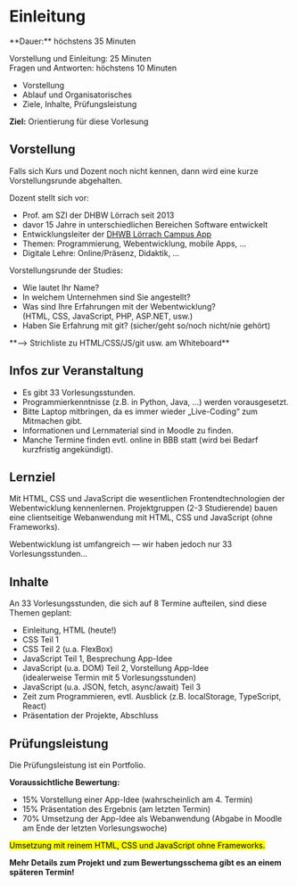 
# Einleitung

<Callout>
  **Dauer:** höchstens 35 Minuten

  Vorstellung und Einleitung: 25 Minuten \
  Fragen und Antworten: höchstens 10 Minuten

  - Vorstellung
  - Ablauf und Organisatorisches
  - Ziele, Inhalte, Prüfungsleistung

  **Ziel:** Orientierung für diese Vorlesung
</Callout>


## Vorstellung

Falls sich Kurs und Dozent noch nicht kennen, dann wird
eine kurze Vorstellungsrunde abgehalten.

Dozent stellt sich vor: 

- Prof. am SZI der DHBW Lörrach seit 2013
- davor 15 Jahre in unterschiedlichen Bereichen Software entwickelt
- Entwicklungsleiter der [DHWB Lörrach Campus App](https://dhbw-loerrach.de/campus-app)
- Themen: Programmierung, Webentwicklung, mobile Apps, …
- Digitale Lehre: Online/Präsenz, Didaktik, …

Vorstellungsrunde der Studies:

- Wie lautet Ihr Name?
- In welchem Unternehmen sind Sie angestellt?
- Was sind Ihre Erfahrungen mit der Webentwicklung?  <br/> (HTML, CSS, JavaScript, PHP, ASP.NET, usw.)
- Haben Sie Erfahrung mit git? (sicher/geht so/noch nicht/nie gehört)

<Callout type="info">
  **&xrarr; Strichliste zu HTML/CSS/JS/git usw. am Whiteboard**
</Callout>

## Infos zur Veranstaltung

- Es gibt 33 Vorlesungsstunden.
- Programmierkenntnisse (z.B. in Python, Java, …) werden vorausgesetzt.
- Bitte Laptop mitbringen, da es immer wieder „Live-Coding“ zum Mitmachen gibt. 
- Informationen und Lernmaterial sind in Moodle zu finden.
- Manche Termine finden evtl. online in BBB statt (wird bei Bedarf kurzfristig angekündigt).

## Lernziel

Mit HTML, CSS und JavaScript die wesentlichen Frontendtechnologien 
der Webentwicklung kennenlernen. Projektgruppen (2-3 Studierende)
bauen eine clientseitige Webanwendung mit HTML, CSS und JavaScript 
(ohne Frameworks).

<Callout type="error" emoji="🤷🏻‍♂️">
Webentwicklung ist umfangreich &mdash; wir haben jedoch nur 33 Vorlesungsstunden…
</Callout>

## Inhalte

An 33 Vorlesungsstunden, die sich auf 8 Termine aufteilen, sind diese 
Themen geplant:

- Einleitung, HTML (heute!)
- CSS Teil 1
- CSS Teil 2 (u.a. FlexBox)
- JavaScript Teil 1, Besprechung App-Idee
- JavaScript (u.a. DOM) Teil 2, Vorstellung App-Idee <br/> (idealerweise Termin mit 5 Vorlesungsstunden)
- JavaScript (u.a. JSON, fetch, async/await) Teil 3
- Zeit zum Programmieren, evtl. Ausblick (z.B. localStorage, TypeScript, React)
- Präsentation der Projekte, Abschluss

## Prüfungsleistung
Die Prüfungsleistung ist ein Portfolio.

**Voraussichtliche Bewertung:**

- 15% Vorstellung einer App-Idee (wahrscheinlich am 4. Termin)
- 15% Präsentation des Ergebnis (am letzten Termin)
- 70% Umsetzung der App-Idee als Webanwendung (Abgabe in Moodle am Ende der letzten Vorlesungswoche)

<mark>Umsetzung mit reinem HTML, CSS und JavaScript ohne Frameworks.</mark>

**Mehr Details zum Projekt und zum Bewertungsschema gibt es an einem späteren Termin!**
        
